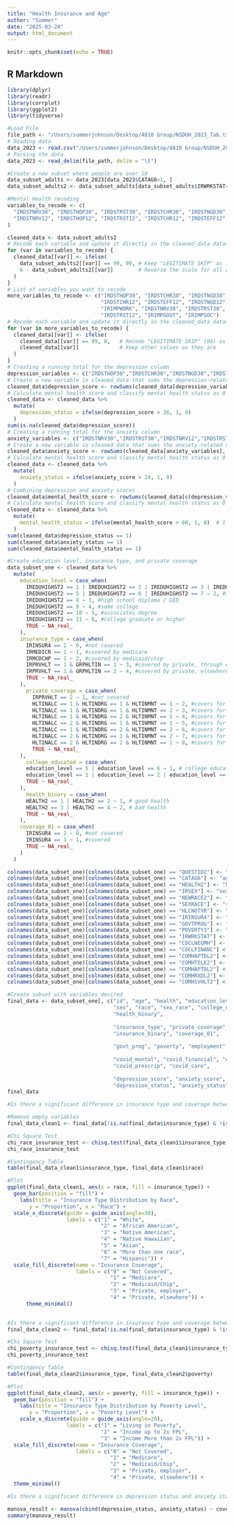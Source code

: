 ```yaml
---
title: "Health Insurance and Age"
author: "Summer"
date: "2025-03-24"
output: html_document
---
```


```r
knitr::opts_chunk$set(echo = TRUE)
```

## R Markdown


```r
library(dplyr)
library(readr)
library(corrplot)
library(ggplot2)
library(tidyverse)

#Load File
file_path <- "/Users/summerjohnson/Desktop/4810 Group/NSDUH_2023_Tab.txt"
# Reading data
data_2023 <- read.csv("/Users/summerjohnson/Desktop/4810 Group/NSDUH_2023_Tab.txt")
# Parsing the data
data_2023 <- read_delim(file_path, delim = "\t")

```

```r

#Create a new subset where people are over 18
data_subset_adults <- data_2023[data_2023$CATAG6>1, ]
data_subset_adults2 <- data_subset_adults[data_subset_adults$IRWRKSTAT<50, ]

```

```r

#Mental Health recoding
variables_to_recode <- c(
  "IRDSTNRV30", "IRDSTHOP30", "IRDSTRST30", "IRDSTCHR30", "IRDSTNGD30", 
  "IRDSTNRV12", "IRDSTHOP12", "IRDSTRST12", "IRDSTCHR12", "IRDSTEFF12", "IRDSTNGD12"
)

cleaned_data <- data_subset_adults2
# Recode each variable and update it directly in the cleaned_data dataset
for (var in variables_to_recode) {
  cleaned_data[[var]] <- ifelse(
    data_subset_adults2[[var]] == 99, 99, # Keep "LEGITIMATE SKIP" as is
    6 - data_subset_adults2[[var]]        # Reverse the scale for all other values
  )
}
# List of variables you want to recode
more_variables_to_recode <- c("IRDSTHOP30", "IRDSTCHR30", "IRDSTNGD30", "IRDSTHOP12", 
                              "IRDSTCHR12", "IRDSTEFF12", "IRDSTNGD12", "IRIMPHHLD", 
                              "IRIMPWORK", "IRDSTNRV30", "IRDSTRST30", "IRDSTNRV12", 
                              "IRDSTRST12", "IRIMPGOUT", "IRIMPSOC")
# Recode each variable and update it directly in the cleaned_data dataset
for (var in more_variables_to_recode) {
  cleaned_data[[var]] <- ifelse(
    cleaned_data[[var]] == 99, 0,   # Recode "LEGITIMATE SKIP" (99) as 0
    cleaned_data[[var]]             # Keep other values as they are
  )
}
# Creating a running total for the depression column
depression_variables <- c("IRDSTHOP30","IRDSTCHR30","IRDSTNGD30","IRDSTHOP12","IRDSTCHR12","IRDSTEFF12","IRDSTNGD12","IRIMPHHLD","IRIMPWORK")
# Create a new variable in cleaned_data that sums the depression-related variables
cleaned_data$depression_score <- rowSums(cleaned_data[depression_variables], na.rm = TRUE)
# Calculate mental health score and classify mental health status as 0 or 1
cleaned_data <- cleaned_data %>%
  mutate(
    depression_status = ifelse(depression_score > 36, 1, 0)  
  )
sum(is.na(cleaned_data$depression_score))
# Creating a running total for the anxiety column
anxiety_variables <- c("IRDSTNRV30","IRDSTRST30","IRDSTNRV12","IRDSTRST12","IRIMPGOUT","IRIMPSOC")
# Create a new variable in cleaned_data that sums the anxiety-related variables
cleaned_data$anxiety_score <- rowSums(cleaned_data[anxiety_variables], na.rm = TRUE)
# Calculate mental health score and classify mental health status as 0 or 1
cleaned_data <- cleaned_data %>%
  mutate(
    anxiety_status = ifelse(anxiety_score > 24, 1, 0)  
  )
# Combining depression and anxiety scores
cleaned_data$mental_health_score <- rowSums(cleaned_data[c(depression_variables, anxiety_variables)], na.rm = TRUE)
# Calculate mental health score and classify mental health status as 0 or 1
cleaned_data <- cleaned_data %>%
  mutate(
    mental_health_status = ifelse(mental_health_score > 60, 1, 0)  # 1 for Poor Mental Health, 0 for Good Mental Health
  )
sum(cleaned_data$depression_status == 1)
sum(cleaned_data$anxiety_status == 1)
sum(cleaned_data$mental_health_status == 1)

```

```r

#Create education level, insurance type, and private coverage 
data_subset_one <- cleaned_data %>%
  mutate(
    education_level = case_when(
      IREDUHIGHST2 == 1 | IREDUHIGHST2 == 2 | IREDUHIGHST2 == 3 | IREDUHIGHST2 == 4 ~ 1, #Less than high school
      IREDUHIGHST2 == 5 | IREDUHIGHST2 == 6 | IREDUHIGHST2 == 7 ~ 2, #some high school, no diploma
      IREDUHIGHST2 == 8 ~ 3, #high school diploma / GED
      IREDUHIGHST2 == 9 ~ 4, #some college
      IREDUHIGHST2 == 10 ~ 5, #associates degree
      IREDUHIGHST2 == 11 ~ 6, #college graduate or higher
      TRUE ~ NA_real_
    ),
    insurance_type = case_when(
      IRINSUR4 == 2 ~ 0, #not covered
      IRMEDICR == 1 ~ 1, #covered by medicare
      IRMCDCHP == 1 ~ 2, #covered by medicaid/chip
      IRPRVHLT == 1 & GRPHLTIN == 1 ~ 3, #covered by private, through employer
      IRPRVHLT == 1 & GRPHLTIN == 2 ~ 4, #covered by private, elsewhere
      TRUE ~ NA_real_
    ),
      private_coverage = case_when(
        IRPRVHLT == 2 ~ 1, #not covered
        HLTINALC == 1 & HLTINDRG == 1 & HLTINMNT == 1 ~ 2, #covers for alcohol, drug, and mental health
        HLTINALC == 1 & HLTINDRG == 1 & HLTINMNT == 2 ~ 3, #covers for alcohol and drug
        HLTINALC == 1 & HLTINDRG == 2 & HLTINMNT == 1 ~ 4, #covers for alcohol and mental health
        HLTINALC == 2 & HLTINDRG == 1 & HLTINMNT == 1 ~ 5, #covers for drugs and mental health
        HLTINALC == 1 & HLTINDRG == 2 & HLTINMNT == 2 ~ 6, #covers for alcohol only
        HLTINALC == 2 & HLTINDRG == 1 & HLTINMNT == 2 ~ 7, #covers for drugs only
        HLTINALC == 2 & HLTINDRG == 2 & HLTINMNT == 1 ~ 8, #covers for mental health only
        TRUE ~ NA_real_
    ),
      college_educated = case_when(
      education_level == 5 | education_level == 6 ~ 1, # college educated
      education_level == 1 | education_level == 2 | education_level == 3 | education_level == 4 ~ 2, # not college educated
      TRUE ~ NA_real_
    ),
      health_binary = case_when(
      HEALTH2 == 1 | HEALTH2 == 2 ~ 1, # good health
      HEALTH2 == 3 | HEALTH2 == 4 ~ 2, # bad health
      TRUE ~ NA_real_
    ), 
    coverage_01 = case_when(
      IRINSUR4 == 2 ~ 0, #not covered
      IRINSUR4 == 1 ~ 1, #covered
      TRUE ~ NA_real_
    )
  )

```  

```r

colnames(data_subset_one)[colnames(data_subset_one) == "QUESTID2"] <- "id"
colnames(data_subset_one)[colnames(data_subset_one) == "CATAG6"] <- "age"
colnames(data_subset_one)[colnames(data_subset_one) == "HEALTH2"] <- "health"
colnames(data_subset_one)[colnames(data_subset_one) == "IRSEX"] <- "sex"
colnames(data_subset_one)[colnames(data_subset_one) == "NEWRACE2"] <- "race"
colnames(data_subset_one)[colnames(data_subset_one) == "SEXRACE"] <- "sex_race"
colnames(data_subset_one)[colnames(data_subset_one) == "HLCNOTYR"] <- "insurance_12"
colnames(data_subset_one)[colnames(data_subset_one) == "IRINSUR4"] <- "insurance_binary"
colnames(data_subset_one)[colnames(data_subset_one) == "GOVTPROG"] <- "govt_prog"
colnames(data_subset_one)[colnames(data_subset_one) == "POVERTY3"] <- "poverty"
colnames(data_subset_one)[colnames(data_subset_one) == "IRWRKSTAT"] <- "employment"
colnames(data_subset_one)[colnames(data_subset_one) == "COCLNEGMH"] <- "covid_mental"
colnames(data_subset_one)[colnames(data_subset_one) == "COCLFINANC"] <- "covid_financial"
colnames(data_subset_one)[colnames(data_subset_one) == "COMHAPTDL2"] <- "covid_appt"
colnames(data_subset_one)[colnames(data_subset_one) == "COMHTELE2"] <- "covid_tele"
colnames(data_subset_one)[colnames(data_subset_one) == "COMHAPTDL2"] <- "covid_appt"
colnames(data_subset_one)[colnames(data_subset_one) == "COMHRXDL2"] <- "covid_prescrip"
colnames(data_subset_one)[colnames(data_subset_one) == "COMHSVHLT2"] <- "covid_care"

```

```r

#Create subset with variables desired
final_data <- data_subset_one[, c("id", "age", "health", "education_level", 
                                  "sex", "race", "sex_race", "college_educated",
                                  "health_binary",
                                     
                                  "insurance_type", "private_coverage","insurance_12", 
                                  "insurance_binary", "coverage_01",
                                     
                                  "govt_prog", "poverty", "employment",
                                     
                                  "covid_mental", "covid_financial", "covid_tele", "covid_appt",
                                  "covid_prescrip", "covid_care",
                                     
                                  "depression_score", "anxiety_score", "mental_health_score", 
                                  "depression_status", "anxiety_status", "mental_health_status")]
final_data


```

```r
#Is there a significant difference in insurance type and coverage between different races?

#Remove empty variables
final_data_clean1 <- final_data[!is.na(final_data$insurance_type) & !is.na(final_data$race), ]

#Chi Square Test
chi_race_insurance_test <- chisq.test(final_data_clean1$insurance_type, final_data_clean1$race)
chi_race_insurance_test

#Contingency Table
table(final_data_clean1$insurance_type, final_data_clean1$race)

#Plot
ggplot(final_data_clean1, aes(x = race, fill = insurance_type)) +
  geom_bar(position = "fill") +
    labs(title = "Insurance Type Distribution by Race",
       y = "Proportion", x = "Race") +
  scale_x_discrete(guide = guide_axis(angle=30),
                   labels = c("1" = "White",
                              "2" = "African American",
                              "3" = "Native American",
                              "4" = "Native Hawaiian",
                              "5" = "Asian",
                              "6" = "More than one race",
                              "7" = "Hispanic")) +
  scale_fill_discrete(name = "Insurance Coverage",
                      labels = c("0" = "Not Covered",
                                 "1" = "Medicare",
                                 "2" = "Medicaid/Chip",
                                 "3" = "Private, employer",
                                 "4" = "Private, elsewhere")) +
      theme_minimal() 
  
```


```r
#Is there a significant difference in insurance type and coverage between different poverty levels?
final_data_clean2 <- final_data[!is.na(final_data$insurance_type) & !is.na(final_data$poverty), ]

#Chi Square Test
chi_poverty_insurance_test <- chisq.test(final_data_clean1$insurance_type, final_data_clean1$poverty)
chi_poverty_insurance_test

#Contingency Table
table(final_data_clean2$insurance_type, final_data_clean2$poverty)

#Plot
ggplot(final_data_clean2, aes(x = poverty, fill = insurance_type)) +
  geom_bar(position = "fill") +
    labs(title = "Insurance Type Distribution by Poverty Level",
       y = "Proportion", x = "Poverty Level") +
    scale_x_discrete(guide = guide_axis(angle=20),
                   labels = c("1" = "Living in Poverty",
                              "2" = "Income up to 2x FPL",
                              "3" = "Income More than 2x FPL")) +
  scale_fill_discrete(name = "Insurance Coverage",
                      labels = c("0" = "Not Covered",
                                 "1" = "Medicare",
                                 "2" = "Medicaid/Chip",
                                 "3" = "Private, employer",
                                 "4" = "Private, elsewhere")) +
  theme_minimal() 

```

```r
#Is there a significant difference in depression status and anxiety status between those with/without insurance? 

manova_result <- manova(cbind(depression_status, anxiety_status) ~ coverage_01, data = final_data)
summary(manova_result)

```







